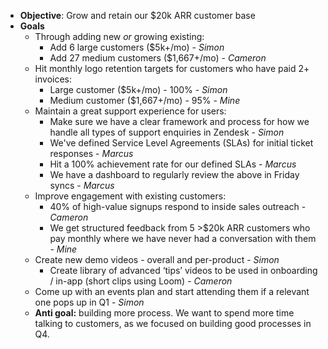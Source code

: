 - **Objective**: Grow and retain our $20k ARR customer base
- **Goals**
  - Through adding new _or_ growing existing:
      - Add 6 large customers ($5k+/mo) - _Simon_
      - Add 27 medium customers ($1,667+/mo) - _Cameron_
  - Hit monthly logo retention targets for customers who have paid 2+ invoices:
    - Large customer ($5k+/mo) - 100% - _Simon_
    - Medium customer ($1,667+/mo) - 95% - _Mine_
  - Maintain a great support experience for users:
    - Make sure we have a clear framework and process for how we handle all types of support enquiries in Zendesk - _Simon_
    - We've defined Service Level Agreements (SLAs) for initial ticket responses - _Marcus_
    - Hit a 100% achievement rate for our defined SLAs - _Marcus_
    - We have a dashboard to regularly review the above in Friday syncs - _Marcus_
  - Improve engagement with existing customers:
    - 40% of high-value signups respond to inside sales outreach - _Cameron_
    - We get structured feedback from 5 >$20k ARR customers who pay monthly where we have never had a conversation with them - _Mine_
  - Create new demo videos - overall and per-product - _Simon_
    - Create library of advanced ‘tips’ videos to be used in onboarding / in-app (short clips using Loom) - _Cameron_
  - Come up with an events plan and start attending them if a relevant one pops up in Q1 - _Simon_
  - **Anti goal:** building more process. We want to spend more time talking to customers, as we focused on building good processes in Q4.


